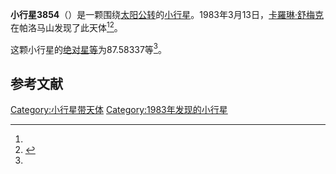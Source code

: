 {{Infobox planet
| bgcolour = #FFFFC0
| name = 3854 George
| symbol = 
| image = 
| caption = 
| discovery = yes
| discovery_ref = 
| discoverer = [[卡羅琳·舒梅克|卡羅琳·舒梅克]]
| discovery_site = [[帕洛马山|帕洛马山]] 
| discovered = 1983年3月13日
| designations = yes
| mp_name = 
| named_after = 
| alt_names = 
| mp_category = [[越火小行星|越火小行星]]
| orbit_ref = <ref name="a">[http://ssd.jpl.nasa.gov/sbdb.cgi?sstr=3854 3854 George] {{Wayback|url=http://ssd.jpl.nasa.gov/sbdb.cgi?sstr=3854 |date=20210822232400 }}，小行星數據庫瀏覽器（JPL Small-Body Database Browser）－[[美国国家航空航天局|美国国家航空航天局]]喷气推进实验室</ref>
| epoch = 2456400.5 (2013年4月18日更新)
| aphelion = {{convert|2.1459323|AU|km|3|abbr=on|lk=out}}
| perihelion = {{convert|1.6385555|AU|km|3|abbr=on}}
| semimajor = {{convert|1.8922439|AU|km|3|abbr=on}}
| eccentricity = 0.1340675
| period = 950.7451425 [[日|日]]<br />2.6[[儒略年|儒略年]]
| avg_speed = 
| inclination = 24.20920
| asc_node = 8.42724
| mean_anomaly = 
| arg_peri = 87.58337
| satellites = 
| physical_characteristics = yes
| dimensions = 
| mass = 
| density = 
| surface_grav = 
| escape_velocity = 
| sidereal_day = 
| axial_tilt = 
| pole_ecliptic_lat = 
| pole_ecliptic_lon = 
| albedo = 
| temperatures= 
| temp_name1 = 
| mean_temp_1 = 
| max_temp_1 = 
| temp_name2 = 
| max_temp_2 = 
| spectral_type = 
| abs_magnitude = 87.58337
}}

'''小行星3854'''（{{lang-en|3854 George}}）是一颗围绕[[太阳|太阳]][[公转|公转]]的[[小行星|小行星]]。1983年3月13日，[[卡羅琳·舒梅克|卡羅琳·舒梅克]]在帕洛马山发现了此天体<ref name="a" /><ref>{{cite news|title=小行星列表|url=http://cfa-www.harvard.edu/iau/lists/NumberedMPs.txt|accessdate=2013-07-08|newspaper=哈佛大学|archive-date=2008-05-17|archive-url=https://web.archive.org/web/20080517010638/http://cfa-www.harvard.edu/iau/lists/NumberedMPs.txt|dead-url=no}}</ref>。

这颗小行星的[[绝对星等|绝对星等]]为87.58337等<ref name="a" />。

==参考文献==
{{reflist}}
{{Minor Planet Number|[[小行星3853|小行星3853]]|[[小行星3855|小行星3855]]}}

{{小天体}}

[[Category:小行星带天体|Category:小行星带天体]]
[[Category:1983年发现的小行星|Category:1983年发现的小行星]]

{{asteroid-stub}}